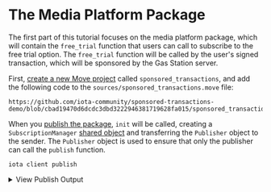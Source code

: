 # The Media Platform Package

The first part of this tutorial focuses on the media platform package, which will contain the `free_trial` function that users can call to subscribe to the free trial option. The `free_trial` function will be called by the user's signed transaction, which will be sponsored by the Gas Station server.

First, [create a new Move project](../../getting-started/create-a-package.mdx) called `sponsored_transactions`, and add the following code to the `sources/sponsored_transactions.move` file:

```move reference
https://github.com/iota-community/sponsored-transactions-demo/blob/cbad19470d6dcdc3dbd3222946381719628fa015/sponsored_transactions_packages/sources/sponsored_transactions.move
```

When you [publish the package](../../getting-started/publish.mdx), `init` will be called, creating a `SubscriptionManager` [shared object](../../iota-101/objects/object-ownership/shared.mdx) and transferring the `Publisher` object to the sender. The `Publisher` object is used to ensure that only the publisher can call the `publish` function.

```shell
iota client publish
```

<details>
<summary>View Publish Output</summary>
```shell 
UPDATING GIT DEPENDENCY https://github.com/iotaledger/iota.git
INCLUDING DEPENDENCY Iota
INCLUDING DEPENDENCY MoveStdlib
BUILDING sponsored_transactions_packages
Successfully verified dependencies on-chain against source.
╭──────────────────────────────────────────────────────────────────────────────────────────────────────────────╮
│ Transaction Data                                                                                             │
├──────────────────────────────────────────────────────────────────────────────────────────────────────────────┤
│ Sender: 0xbf293ced2593118cd231f107f341bb1ad9db39cd0497bff29d355730cf4e2bc2                                   │
│ Gas Owner: 0xbf293ced2593118cd231f107f341bb1ad9db39cd0497bff29d355730cf4e2bc2                                │
│ Gas Budget: 26175600 NANOS                                                                                   │
│ Gas Price: 1000 NANOS                                                                                        │
│ Gas Payment:                                                                                                 │
│  ┌──                                                                                                         │
│  │ ID: 0x39ea9a3f9889c1fc3d79d63d97ae293a74859d0ce0b876c090211471e37067bb                                    │
│  │ Version: 5133                                                                                             │
│  │ Digest: FUX3cb9c2Wovk4ELYM1NCmSukV59PRgZzAGZZ14DF641                                                      │
│  └──                                                                                                         │
│                                                                                                              │
│ Transaction Kind: Programmable                                                                               │
│ ╭──────────────────────────────────────────────────────────────────────────────────────────────────────────╮ │
│ │ Input Objects                                                                                            │ │
│ ├──────────────────────────────────────────────────────────────────────────────────────────────────────────┤ │
│ │ 0   Pure Arg: Type: address, Value: "0xbf293ced2593118cd231f107f341bb1ad9db39cd0497bff29d355730cf4e2bc2" │ │
│ ╰──────────────────────────────────────────────────────────────────────────────────────────────────────────╯ │
│ ╭─────────────────────────────────────────────────────────────────────────╮                                  │
│ │ Commands                                                                │                                  │
│ ├─────────────────────────────────────────────────────────────────────────┤                                  │
│ │ 0  Publish:                                                             │                                  │
│ │  ┌                                                                      │                                  │
│ │  │ Dependencies:                                                        │                                  │
│ │  │   0x0000000000000000000000000000000000000000000000000000000000000002 │                                  │
│ │  │   0x0000000000000000000000000000000000000000000000000000000000000001 │                                  │
│ │  └                                                                      │                                  │
│ │                                                                         │                                  │
│ │ 1  TransferObjects:                                                     │                                  │
│ │  ┌                                                                      │                                  │
│ │  │ Arguments:                                                           │                                  │
│ │  │   Result 0                                                           │                                  │
│ │  │ Address: Input  0                                                    │                                  │
│ │  └                                                                      │                                  │
│ ╰─────────────────────────────────────────────────────────────────────────╯                                  │
│                                                                                                              │
│ Signatures:                                                                                                  │
│    LDs5QIxx4VyYOJkswnNtDSSCYnzSJcT1Y4angwSU2F+Q4xv3wH14/ftCzwDRkEkhR2l/JxFvAnAEzLzc8jUcDg==                  │
│                                                                                                              │
╰──────────────────────────────────────────────────────────────────────────────────────────────────────────────╯
╭───────────────────────────────────────────────────────────────────────────────────────────────────╮
│ Transaction Effects                                                                               │
├───────────────────────────────────────────────────────────────────────────────────────────────────┤
│ Digest: HMNX7GPsiMpCTBw7UTxWsc7afDC4BhKLuJMv8sWev1xh                                              │
│ Status: Success                                                                                   │
│ Executed Epoch: 46                                                                                │
│                                                                                                   │
│ Created Objects:                                                                                  │
│  ┌──                                                                                              │
│  │ ID: 0x1470020d52099b5181ede006875eb4d5f4e95745c405cd6d0a202c4734f4d280                         │
│  │ Owner: Account Address ( 0xbf293ced2593118cd231f107f341bb1ad9db39cd0497bff29d355730cf4e2bc2 )  │
│  │ Version: 5134                                                                                  │
│  │ Digest: 42AvDhg1F9tDkW5pfFR2AYHcjBQLa787YxF9XbAWdfjb                                           │
│  └──                                                                                              │
│  ┌──                                                                                              │
│  │ ID: 0x2069e91c8333350bdf6bbd2991266ad33992757db7af48291adb58e7a5b0e1aa                         │
│  │ Owner: Immutable                                                                               │
│  │ Version: 1                                                                                     │
│  │ Digest: 9BjRWZpBPZYaKxU4GxSJzTD4AmWi6L1pcbb8AwKHFtEJ                                           │
│  └──                                                                                              │
│  ┌──                                                                                              │
│  │ ID: 0x995919215d7d3282e92446436921ea850d14df9fa98eb5c84a84e325519e0875                         │
│  │ Owner: Account Address ( 0xbf293ced2593118cd231f107f341bb1ad9db39cd0497bff29d355730cf4e2bc2 )  │
│  │ Version: 5134                                                                                  │
│  │ Digest: AVsPGE2FYNtron4CSrfpiCkaV7rNuviEZ4SWitemsgUg                                           │
│  └──                                                                                              │
│  ┌──                                                                                              │
│  │ ID: 0xb05236e6ca067e3fa114bab1558f35e44097e0078aa681761faa62220858a176                         │
│  │ Owner: Shared( 5134 )                                                                          │
│  │ Version: 5134                                                                                  │
│  │ Digest: JDZ8KD6sHapkZdrLCutM9jRd9MR7jDVZc3U61bLrdRM2                                           │
│  └──                                                                                              │
│ Mutated Objects:                                                                                  │
│  ┌──                                                                                              │
│  │ ID: 0x39ea9a3f9889c1fc3d79d63d97ae293a74859d0ce0b876c090211471e37067bb                         │
│  │ Owner: Account Address ( 0xbf293ced2593118cd231f107f341bb1ad9db39cd0497bff29d355730cf4e2bc2 )  │
│  │ Version: 5134                                                                                  │
│  │ Digest: 5W22iUDDMKdVnEeeLiDf2zKWzZqz7BbsjazTyKyhsb22                                           │
│  └──                                                                                              │
│ Gas Object:                                                                                       │
│  ┌──                                                                                              │
│  │ ID: 0x39ea9a3f9889c1fc3d79d63d97ae293a74859d0ce0b876c090211471e37067bb                         │
│  │ Owner: Account Address ( 0xbf293ced2593118cd231f107f341bb1ad9db39cd0497bff29d355730cf4e2bc2 )  │
│  │ Version: 5134                                                                                  │
│  │ Digest: 5W22iUDDMKdVnEeeLiDf2zKWzZqz7BbsjazTyKyhsb22                                           │
│  └──                                                                                              │
│ Gas Cost Summary:                                                                                 │
│    Storage Cost: 24175600 NANOS                                                                   │
│    Computation Cost: 1000000 NANOS                                                                │
│    Storage Rebate: 980400 NANOS                                                                   │
│    Non-refundable Storage Fee: 0 NANOS                                                            │
│                                                                                                   │
│ Transaction Dependencies:                                                                         │
│    63X49x2QuuYNduExZWoJjfXut3s3WDWZ7Tr7nXJu32ZT                                                   │
│    HWkNmvRAAGgj4qh2B4X16CqQ829TQmSmexdDzFekRRTH                                                   │
╰───────────────────────────────────────────────────────────────────────────────────────────────────╯
╭─────────────────────────────╮
│ No transaction block events │
╰─────────────────────────────╯

╭──────────────────────────────────────────────────────────────────────────────────────────────────────────────────────────────────────────╮
│ Object Changes                                                                                                                           │
├──────────────────────────────────────────────────────────────────────────────────────────────────────────────────────────────────────────┤
│ Created Objects:                                                                                                                         │
│  ┌──                                                                                                                                     │
│  │ ObjectID: 0x1470020d52099b5181ede006875eb4d5f4e95745c405cd6d0a202c4734f4d280                                                          │
│  │ Sender: 0xbf293ced2593118cd231f107f341bb1ad9db39cd0497bff29d355730cf4e2bc2                                                            │
│  │ Owner: Account Address ( 0xbf293ced2593118cd231f107f341bb1ad9db39cd0497bff29d355730cf4e2bc2 )                                         │
│  │ ObjectType: 0x2::package::Publisher                                                                                                   │
│  │ Version: 5134                                                                                                                         │
│  │ Digest: 42AvDhg1F9tDkW5pfFR2AYHcjBQLa787YxF9XbAWdfjb                                                                                  │
│  └──                                                                                                                                     │
│  ┌──                                                                                                                                     │
│  │ ObjectID: 0x995919215d7d3282e92446436921ea850d14df9fa98eb5c84a84e325519e0875                                                          │
│  │ Sender: 0xbf293ced2593118cd231f107f341bb1ad9db39cd0497bff29d355730cf4e2bc2                                                            │
│  │ Owner: Account Address ( 0xbf293ced2593118cd231f107f341bb1ad9db39cd0497bff29d355730cf4e2bc2 )                                         │
│  │ ObjectType: 0x2::package::UpgradeCap                                                                                                  │
│  │ Version: 5134                                                                                                                         │
│  │ Digest: AVsPGE2FYNtron4CSrfpiCkaV7rNuviEZ4SWitemsgUg                                                                                  │
│  └──                                                                                                                                     │
│  ┌──                                                                                                                                     │
│  │ ObjectID: 0xb05236e6ca067e3fa114bab1558f35e44097e0078aa681761faa62220858a176                                                          │
│  │ Sender: 0xbf293ced2593118cd231f107f341bb1ad9db39cd0497bff29d355730cf4e2bc2                                                            │
│  │ Owner: Shared( 5134 )                                                                                                                 │
│  │ ObjectType: 0x2069e91c8333350bdf6bbd2991266ad33992757db7af48291adb58e7a5b0e1aa::sponsored_transactions_packages::SubscriptionManager  │
│  │ Version: 5134                                                                                                                         │
│  │ Digest: JDZ8KD6sHapkZdrLCutM9jRd9MR7jDVZc3U61bLrdRM2                                                                                  │
│  └──                                                                                                                                     │
│ Mutated Objects:                                                                                                                         │
│  ┌──                                                                                                                                     │
│  │ ObjectID: 0x39ea9a3f9889c1fc3d79d63d97ae293a74859d0ce0b876c090211471e37067bb                                                          │
│  │ Sender: 0xbf293ced2593118cd231f107f341bb1ad9db39cd0497bff29d355730cf4e2bc2                                                            │
│  │ Owner: Account Address ( 0xbf293ced2593118cd231f107f341bb1ad9db39cd0497bff29d355730cf4e2bc2 )                                         │
│  │ ObjectType: 0x2::coin::Coin<0x2::iota::IOTA>                                                                                          │
│  │ Version: 5134                                                                                                                         │
│  │ Digest: 5W22iUDDMKdVnEeeLiDf2zKWzZqz7BbsjazTyKyhsb22                                                                                  │
│  └──                                                                                                                                     │
│ Published Objects:                                                                                                                       │
│  ┌──                                                                                                                                     │
│  │ PackageID: 0x2069e91c8333350bdf6bbd2991266ad33992757db7af48291adb58e7a5b0e1aa                                                         │
│  │ Version: 1                                                                                                                            │
│  │ Digest: 9BjRWZpBPZYaKxU4GxSJzTD4AmWi6L1pcbb8AwKHFtEJ                                                                                  │
│  │ Modules: sponsored_transactions_packages                                                                                              │
│  └──                                                                                                                                     │
╰──────────────────────────────────────────────────────────────────────────────────────────────────────────────────────────────────────────╯
╭───────────────────────────────────────────────────────────────────────────────────────────────────╮
│ Balance Changes                                                                                   │
├───────────────────────────────────────────────────────────────────────────────────────────────────┤
│  ┌──                                                                                              │
│  │ Owner: Account Address ( 0xbf293ced2593118cd231f107f341bb1ad9db39cd0497bff29d355730cf4e2bc2 )  │
│  │ CoinType: 0x2::iota::IOTA                                                                      │
│  │ Amount: -24195200                                                                              │
│  └──                                                                                              │
╰───────────────────────────────────────────────────────────────────────────────────────────────────╯
```
</details>



Take a look at the transaction digest and retrieve the `SubscriptionManager` shared object, which you will need to call the `free_trial` function.
Both `subscribe` and `free_trial` functions allow users to subscribe to a specific type of content, with the distinction that `free_trial` doesn't deduct coins from the user's balance.

:::info
The package implementation is oversimplified, as the main focus is the sponsored transactions workflow. In a real-world application, you would should:
1. Use timestamps to track the subscription duration and automatically unsubscribe users after the trial period.
2. Restrict the number of free trials a user can have.
:::

This package contains the following functions:
1. `subscribe`: Allows a user to subscribe to a specific type of content.
2. `free_trial`: Allows a user to subscribe to the free trial option.
3. `publish`: Publishes content to the subscribers and trials. This function is only callable by the publisher.

And the following structs:
1. `SubscriptionType`: Enum representing subscription types.
2. `Content`: Struct representing content.
3. `Subscribed`: Event for subscriptions.
4. `SubscriptionManager`: Struct encapsulating subscription and trial tables. This is used to manage subscriptions and trials.



